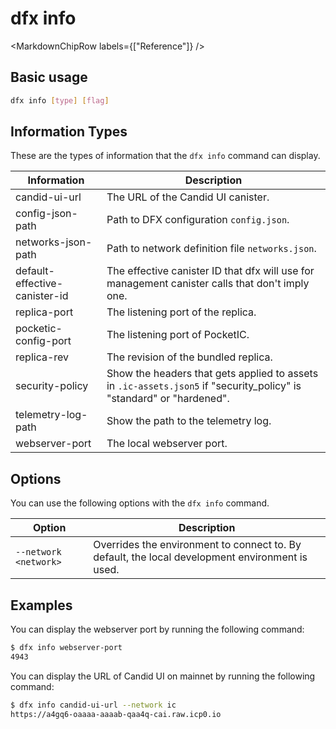 
# dfx info

<MarkdownChipRow labels={["Reference"]} />

## Basic usage

``` bash
dfx info [type] [flag]
```

## Information Types

These are the types of information that the `dfx info` command can display.

| Information                   | Description                                                                                                          |
|-------------------------------|----------------------------------------------------------------------------------------------------------------------|
| candid-ui-url                 | The URL of the Candid UI canister.                                                                                   |
| config-json-path              | Path to DFX configuration `config.json`.                                                                             |
| networks-json-path            | Path to network definition file `networks.json`.                                                                     |
| default-effective-canister-id | The effective canister ID that dfx will use for management canister calls that don't imply one.                      |
| replica-port                  | The listening port of the replica.                                                                                   |
| pocketic-config-port          | The listening port of PocketIC.                                                                                      |
| replica-rev                   | The revision of the bundled replica.                                                                                 |
| security-policy               | Show the headers that gets applied to assets in `.ic-assets.json5` if "security_policy" is "standard" or "hardened". |
| telemetry-log-path            | Show the path to the telemetry log.                                                                                  |
| webserver-port                | The local webserver port.                                                                                            |

## Options

You can use the following options with the `dfx info` command.

| Option                | Description                                                                                            |
|-----------------------|--------------------------------------------------------------------------------------------------------|
| `--network <network>` | Overrides the environment to connect to. By default, the local development environment is used. |

## Examples

You can display the webserver port by running the following command:

``` bash
$ dfx info webserver-port
4943
```

You can display the URL of Candid UI on mainnet by running the following command:

``` bash
$ dfx info candid-ui-url --network ic
https://a4gq6-oaaaa-aaaab-qaa4q-cai.raw.icp0.io
```
